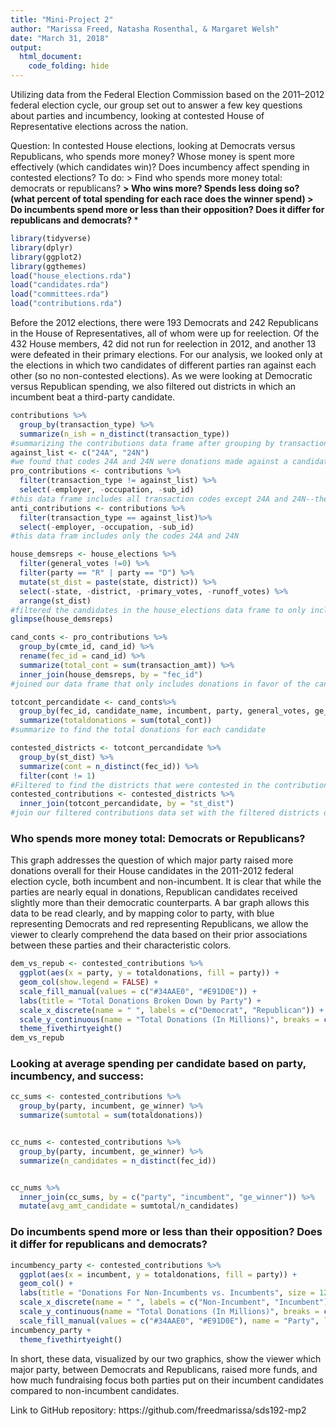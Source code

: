 ```yaml
---
title: "Mini-Project 2"
author: "Marissa Freed, Natasha Rosenthal, & Margaret Welsh"
date: "March 31, 2018"
output: 
  html_document:
    code_folding: hide
---
```


Utilizing data from the Federal Election Commission based on the 2011–2012 federal election cycle, our group set out to answer a few key questions about parties and incumbency, looking at contested House of Representative elections across the nation.

Question: In contested House elections, looking at Democrats versus Republicans, who spends more money? Whose money is spent more effectively (which candidates win)? 
Does incumbency affect spending in contested elections?
To do: 
> Find who spends more money total: democrats or republicans? **
> Who wins more? Spends less doing so? (what percent of total spending for each race does the winner spend)
> Do incumbents spend more or less than their opposition? Does it differ for republicans and democrats? ***

```r
library(tidyverse)
library(dplyr)
library(ggplot2)
library(ggthemes)
load("house_elections.rda")
load("candidates.rda")
load("committees.rda")
load("contributions.rda")
```

Before the 2012 elections, there were 193 Democrats and 242 Republicans in the House of Representatives, all of whom were up for reelection. Of the 432 House members, 42 did not run for reelection in 2012, and another 13 were defeated in their primary elections. For our analysis, we looked only at the elections in which two candidates of different parties ran against each other (so no non-contested elections). As we were looking at Democratic versus Republican spending, we also filtered out districts in which an incumbent beat a third-party candidate. 

```r
contributions %>%
  group_by(transaction_type) %>%
  summarize(n_ish = n_distinct(transaction_type))
#summarizing the contributions data frame after grouping by transaction_type so that we could see which types were included in the data
against_list <- c("24A", "24N")
#we found that codes 24A and 24N were donations made against a candidate
pro_contributions <- contributions %>%
  filter(transaction_type != against_list) %>%
  select(-employer, -occupation, -sub_id)
#this data frame includes all transaction codes except 24A and 24N--the "against_list".
anti_contributions <- contributions %>%
  filter(transaction_type == against_list)%>%
  select(-employer, -occupation, -sub_id)
#this data fram includes only the codes 24A and 24N
```

```r
house_demsreps <- house_elections %>%
  filter(general_votes !=0) %>%
  filter(party == "R" | party == "D") %>%
  mutate(st_dist = paste(state, district)) %>%
  select(-state, -district, -primary_votes, -runoff_votes) %>%
  arrange(st_dist)
#filtered the candidates in the house_elections data frame to only include Republican and Democrat candidates, those did not have 0 votes in the general election 
glimpse(house_demsreps)
```

```r
cand_conts <- pro_contributions %>%
  group_by(cmte_id, cand_id) %>%
  rename(fec_id = cand_id) %>%
  summarize(total_cont = sum(transaction_amt)) %>%
  inner_join(house_demsreps, by = "fec_id")
#joined our data frame that only includes donations in favor of the candidate with our data frame that only includes Republican & Democratic candidates
```

```r
totcont_percandidate <- cand_conts%>%
  group_by(fec_id, candidate_name, incumbent, party, general_votes, ge_winner, st_dist) %>%
  summarize(totaldonations = sum(total_cont))
#summarize to find the total donations for each candidate
```

```r
contested_districts <- totcont_percandidate %>%
  group_by(st_dist) %>%
  summarize(cont = n_distinct(fec_id)) %>%
  filter(cont != 1)
#Filtered to find the districts that were contested in the contributions data set 
contested_contributions <- contested_districts %>%
  inner_join(totcont_percandidate, by = "st_dist")
#join our filtered contributions data set with the filtered districts data set
```

### Who spends more money total: Democrats or Republicans?

This graph addresses the question of which major party raised more donations overall for their House candidates in the 2011-2012 federal election cycle, both incumbent and non-incumbent. It is clear that while the parties are nearly equal in donations, Republican candidates received slightly more than their democratic counterparts. A bar graph allows this data to be read clearly, and by mapping color to party, with blue representing Democrats and red representing Republicans, we allow the viewer to clearly comprehend the data based on their prior associations between these parties and their characteristic colors.

```r
dem_vs_repub <- contested_contributions %>%
  ggplot(aes(x = party, y = totaldonations, fill = party)) +
  geom_col(show.legend = FALSE) +
  scale_fill_manual(values = c("#34AAE0", "#E91D0E")) +
  labs(title = "Total Donations Broken Down by Party") +
  scale_x_discrete(name = " ", labels = c("Democrat", "Republican")) +
  scale_y_continuous(name = "Total Donations (In Millions)", breaks = c(0e+00, .5e+08, 1e+08, 1.5e+08, 2e+08, 2.5e+08), labels = c("$0", "$50", "$100", "$150", "$200", "$250")) +
  theme_fivethirtyeight()
dem_vs_repub
```


### Looking at average spending per candidate based on party, incumbency, and success:
```r
cc_sums <- contested_contributions %>%
  group_by(party, incumbent, ge_winner) %>%
  summarize(sumtotal = sum(totaldonations))


cc_nums <- contested_contributions %>%
  group_by(party, incumbent, ge_winner) %>%
  summarize(n_candidates = n_distinct(fec_id))


cc_nums %>%
  inner_join(cc_sums, by = c("party", "incumbent", "ge_winner")) %>%
  mutate(avg_amt_candidate = sumtotal/n_candidates)
```

### Do incumbents spend more or less than their opposition? Does it differ for republicans and democrats?
```r
incumbency_party <- contested_contributions %>%
  ggplot(aes(x = incumbent, y = totaldonations, fill = party)) +
  geom_col() +
  labs(title = "Donations For Non-Incumbents vs. Incumbents", size = 12) +
  scale_x_discrete(name = " ", labels = c("Non-Incumbent", "Incumbent")) +
  scale_y_continuous(name = "Total Donations (In Millions)", breaks = c(0e+00, .75e+08, 1.5e+08, 2.25e+08, 3e+08), labels = c("$0", "$75", "$150", "$225", "$300")) +
  scale_fill_manual(values = c("#34AAE0", "#E91D0E"), name = "Party", labels = c("Democrat", "Republican"))
incumbency_party + 
  theme_fivethirtyeight()
```

In short, these data, visualized by our two graphics, show the viewer which major party, between Democrats and Republicans, raised more funds, and how much fundraising focus both parties put on their incumbent candidates compared to non-incumbent candidates.




Link to GitHub repository:
https://github.com/freedmarissa/sds192-mp2